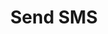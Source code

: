 ---
title: "Send SMS"
api: "POST /bulk_sms/send"
description: "Assign a new delivery in the system"
---